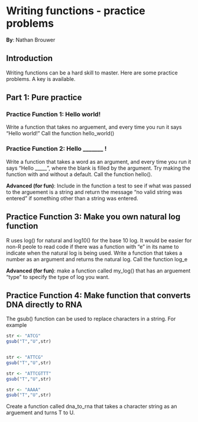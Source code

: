 # Writing functions - practice problems

**By**: Nathan Brouwer

## Introduction

Writing functions can be a hard skill to master.  Here are some practice problems.  A key is available.

## Part 1: Pure practice

### Practice Function 1: Hello world!

Write a function that takes no arguement, and every time you run it says "Hello world!"  Call the function hello_world()

### Practice Function 2: Hello _______ !

Write a function that takes a word as an argument, and every time you run it says "Hello _____ ", where the blank is filled by the argument.  Try making the function with and without a default.  Call the function hello().

**Advanced (for fun)**: Include in the function a test to see if what was passed to the arguement is a string and return the message "no valid string was entered" if something other than a string was entered.


## Practice Function 3: Make you own natural log function

R uses log() for natural and log10() for the base 10 log.  It would be easier for non-R peole to read code if there was a function with "e" in its name to indicate when the natural log is being used.  Write a function that takes a number as an argument and returns the natural log.  Call the function log_e

**Advanced (for fun)**: make a function called my_log() that has an arguement "type" to specify the type of log you want.


## Practice Function 4: Make function that converts DNA directly to RNA 

The gsub() function can be used to replace characters in a string.  For example

```r
str <- "ATCG"
gsub("T","U",str)


str <- "ATTCG"
gsub("T","U",str)

str <- "ATTCGTTT"
gsub("T","U",str)

str <- "AAAA"
gsub("T","U",str)
```

Create a function called dna_to_rna that takes a character string as an arguement and turns T to U.



